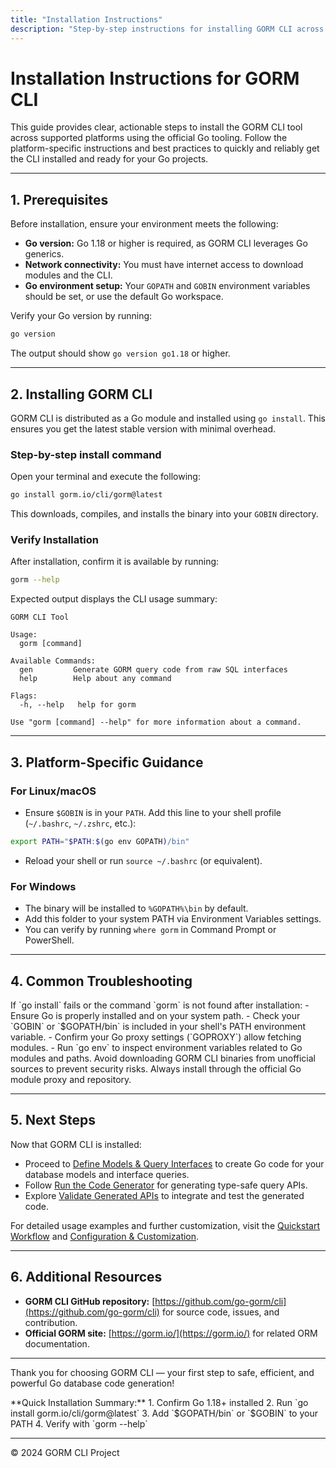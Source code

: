 ```yaml
---
title: "Installation Instructions"
description: "Step-by-step instructions for installing GORM CLI across supported platforms using Go tooling. Follow platform-specific guidance and best practices for quickly getting the CLI on your machine."
---
```


# Installation Instructions for GORM CLI

This guide provides clear, actionable steps to install the GORM CLI tool across supported platforms using the official Go tooling. Follow the platform-specific instructions and best practices to quickly and reliably get the CLI installed and ready for your Go projects.

---

## 1. Prerequisites

Before installation, ensure your environment meets the following:

- **Go version:** Go 1.18 or higher is required, as GORM CLI leverages Go generics.
- **Network connectivity:** You must have internet access to download modules and the CLI.
- **Go environment setup:** Your `GOPATH` and `GOBIN` environment variables should be set, or use the default Go workspace.

<Check>
Verify your Go version by running:

```bash
go version
```
The output should show `go version go1.18` or higher.
</Check>

---

## 2. Installing GORM CLI

GORM CLI is distributed as a Go module and installed using `go install`. This ensures you get the latest stable version with minimal overhead.

### Step-by-step install command

Open your terminal and execute the following:

```bash
go install gorm.io/cli/gorm@latest
```

This downloads, compiles, and installs the binary into your `GOBIN` directory.

### Verify Installation

After installation, confirm it is available by running:

```bash
gorm --help
```

Expected output displays the CLI usage summary:

```
GORM CLI Tool

Usage:
  gorm [command]

Available Commands:
  gen         Generate GORM query code from raw SQL interfaces
  help        Help about any command

Flags:
  -h, --help   help for gorm

Use "gorm [command] --help" for more information about a command.
```

---

## 3. Platform-Specific Guidance

### For Linux/macOS

- Ensure `$GOBIN` is in your `PATH`. Add this line to your shell profile (`~/.bashrc`, `~/.zshrc`, etc.):

```bash
export PATH="$PATH:$(go env GOPATH)/bin"
```

- Reload your shell or run `source ~/.bashrc` (or equivalent).

### For Windows

- The binary will be installed to `%GOPATH%\bin` by default.
- Add this folder to your system PATH via Environment Variables settings.
- You can verify by running `where gorm` in Command Prompt or PowerShell.

---

## 4. Common Troubleshooting

<Tip>
If `go install` fails or the command `gorm` is not found after installation:
- Ensure Go is properly installed and on your system path.
- Check your `GOBIN` or `$GOPATH/bin` is included in your shell's PATH environment variable.
- Confirm your Go proxy settings (`GOPROXY`) allow fetching modules.
- Run `go env` to inspect environment variables related to Go modules and paths.
</Tip>

<Warning>
Avoid downloading GORM CLI binaries from unofficial sources to prevent security risks.
Always install through the official Go module proxy and repository.
</Warning>

---

## 5. Next Steps

Now that GORM CLI is installed:

- Proceed to [Define Models & Query Interfaces](https://your-docs-link/getting-started/first-generation/define-models-interfaces) to create Go code for your database models and interface queries.
- Follow [Run the Code Generator](https://your-docs-link/getting-started/first-generation/run-code-generator) for generating type-safe query APIs.
- Explore [Validate Generated APIs](https://your-docs-link/getting-started/first-generation/validate-generated-apis) to integrate and test the generated code.

For detailed usage examples and further customization, visit the [Quickstart Workflow](https://your-docs-link/overview/quick-features/quickstart) and [Configuration & Customization](https://your-docs-link/overview/quick-features/customization-overview).

---

## 6. Additional Resources

- **GORM CLI GitHub repository:** [https://github.com/go-gorm/cli](https://github.com/go-gorm/cli) for source code, issues, and contribution.
- **Official GORM site:** [https://gorm.io/](https://gorm.io/) for related ORM documentation.

---

Thank you for choosing GORM CLI — your first step to safe, efficient, and powerful Go database code generation!


<Check>
**Quick Installation Summary:**
1. Confirm Go 1.18+ installed
2. Run `go install gorm.io/cli/gorm@latest`
3. Add `$GOPATH/bin` or `$GOBIN` to your PATH
4. Verify with `gorm --help`
</Check>

---

© 2024 GORM CLI Project
